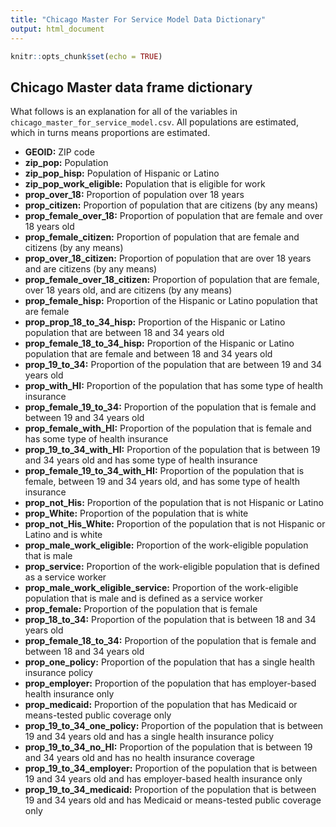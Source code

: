 ```yaml
---
title: "Chicago Master For Service Model Data Dictionary"
output: html_document
---
```


```r
knitr::opts_chunk$set(echo = TRUE)
```

## Chicago Master data frame dictionary

What follows is an explanation for all of the variables in `chicago_master_for_service_model.csv`. All populations are estimated, which in turns means proportions are estimated.

- **GEOID:** ZIP code
- **zip_pop:** Population
- **zip_pop_hisp:** Population of Hispanic or Latino
- **zip_pop_work_eligible:** Population that is eligible for work
- **prop_over_18:** Proportion of population over 18 years
- **prop_citizen:** Proportion of population that are citizens (by any means)
- **prop_female_over_18:** Proportion of population that are female and over 18 years old
- **prop_female_citizen:** Proportion of population that are female and citizens (by any means)
- **prop_over_18_citizen:** Proportion of population that are over 18 years and are citizens (by any means)
- **prop_female_over_18_citizen:** Proportion of population that are female, over 18 years old, and are citizens (by any means)
- **prop_female_hisp:** Proportion of the Hispanic or Latino population that are female
- **prop_prop_18_to_34_hisp:** Proportion of the Hispanic or Latino population that are between 18 and 34 years old
- **prop_female_18_to_34_hisp:** Proportion of the Hispanic or Latino population that are female and between 18 and 34 years old
- **prop_19_to_34:** Proportion of the population that are between 19 and 34 years old
- **prop_with_HI:** Proportion of the population that has some type of health insurance
- **prop_female_19_to_34:** Proportion of the population that is female and between 19 and 34 years old
- **prop_female_with_HI:** Proportion of the population that is female and has some type of health insurance
- **prop_19_to_34_with_HI:** Proportion of the population that is between 19 and 34 years old and has some type of health insurance
- **prop_female_19_to_34_with_HI:** Proportion of the population that is female, between 19 and 34 years old, and has some type of health insurance
- **prop_not_His:** Proportion of the population that is not Hispanic or Latino
- **prop_White:** Proportion of the population that is white
- **prop_not_His_White:** Proportion of the population that is not Hispanic or Latino and is white
- **prop_male_work_eligible:** Proportion of the work-eligible population that is male
- **prop_service:** Proportion of the work-eligible population that is defined as a service worker
- **prop_male_work_eligible_service:** Proportion of the work-eligible population that is male and is defined as a service worker
- **prop_female:** Proportion of the population that is female
- **prop_18_to_34:** Proportion of the population that is between 18 and 34 years old
- **prop_female_18_to_34:** Proportion of the population that is female and between 18 and 34 years old
- **prop_one_policy:** Proportion of the population that has a single health insurance policy
- **prop_employer:** Proportion of the population that has employer-based health insurance only
- **prop_medicaid:** Proportion of the population that has Medicaid or means-tested public coverage only
- **prop_19_to_34_one_policy:** Proportion of the population that is between 19 and 34 years old and has a single health insurance policy
- **prop_19_to_34_no_HI:** Proportion of the population that is between 19 and 34 years old and has no health insurance coverage
- **prop_19_to_34_employer:** Proportion of the population that is between 19 and 34 years old and has employer-based health insurance only
- **prop_19_to_34_medicaid:** Proportion of the population that is between 19 and 34 years old and has Medicaid or means-tested public coverage only


